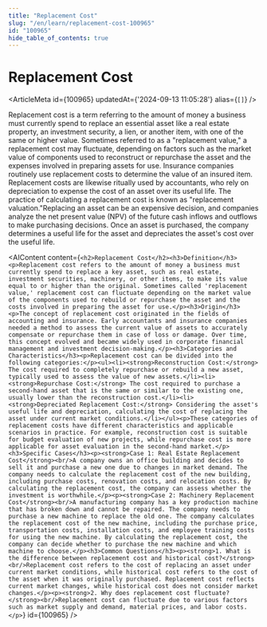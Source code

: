 ```yaml
---
title: "Replacement Cost"
slug: "/en/learn/replacement-cost-100965"
id: "100965"
hide_table_of_contents: true
---
```



# Replacement Cost

<ArticleMeta id={100965} updatedAt={'2024-09-13 11:05:28'} alias={`[]`} />
<div className='border-solid border-b border-t-0 my-4 border-[var(--ifm-color-gray-300)]' />

Replacement cost is a term referring to the amount of money a business must currently spend to replace an essential asset like a real estate property, an investment security, a lien, or another item, with one of the same or higher value. Sometimes referred to as a "replacement value," a replacement cost may fluctuate, depending on factors such as the market value of components used to reconstruct or repurchase the asset and the expenses involved in preparing assets for use. Insurance companies routinely use replacement costs to determine the value of an insured item. Replacement costs are likewise ritually used by accountants, who rely on depreciation to expense the cost of an asset over its useful life. The practice of calculating a replacement cost is known as "replacement valuation."Replacing an asset can be an expensive decision, and companies analyze the net present value (NPV) of the future cash inflows and outflows to make purchasing decisions. Once an asset is purchased, the company determines a useful life for the asset and depreciates the asset's cost over the useful life.

<AIContent content={`<h2>Replacement Cost</h2><h3>Definition</h3><p>Replacement cost refers to the amount of money a business must currently spend to replace a key asset, such as real estate, investment securities, machinery, or other items, to make its value equal to or higher than the original. Sometimes called 'replacement value,' replacement cost can fluctuate depending on the market value of the components used to rebuild or repurchase the asset and the costs involved in preparing the asset for use.</p><h3>Origin</h3><p>The concept of replacement cost originated in the fields of accounting and insurance. Early accountants and insurance companies needed a method to assess the current value of assets to accurately compensate or repurchase them in case of loss or damage. Over time, this concept evolved and became widely used in corporate financial management and investment decision-making.</p><h3>Categories and Characteristics</h3><p>Replacement cost can be divided into the following categories:</p><ul><li><strong>Reconstruction Cost:</strong> The cost required to completely repurchase or rebuild a new asset, typically used to assess the value of new assets.</li><li><strong>Repurchase Cost:</strong> The cost required to purchase a second-hand asset that is the same or similar to the existing one, usually lower than the reconstruction cost.</li><li><strong>Depreciated Replacement Cost:</strong> Considering the asset's useful life and depreciation, calculating the cost of replacing the asset under current market conditions.</li></ul><p>These categories of replacement costs have different characteristics and applicable scenarios in practice. For example, reconstruction cost is suitable for budget evaluation of new projects, while repurchase cost is more applicable for asset evaluation in the second-hand market.</p><h3>Specific Cases</h3><p><strong>Case 1: Real Estate Replacement Cost</strong><br/>A company owns an office building and decides to sell it and purchase a new one due to changes in market demand. The company needs to calculate the replacement cost of the new building, including purchase costs, renovation costs, and relocation costs. By calculating the replacement cost, the company can assess whether the investment is worthwhile.</p><p><strong>Case 2: Machinery Replacement Cost</strong><br/>A manufacturing company has a key production machine that has broken down and cannot be repaired. The company needs to purchase a new machine to replace the old one. The company calculates the replacement cost of the new machine, including the purchase price, transportation costs, installation costs, and employee training costs for using the new machine. By calculating the replacement cost, the company can decide whether to purchase the new machine and which machine to choose.</p><h3>Common Questions</h3><p><strong>1. What is the difference between replacement cost and historical cost?</strong><br/>Replacement cost refers to the cost of replacing an asset under current market conditions, while historical cost refers to the cost of the asset when it was originally purchased. Replacement cost reflects current market changes, while historical cost does not consider market changes.</p><p><strong>2. Why does replacement cost fluctuate?</strong><br/>Replacement cost can fluctuate due to various factors such as market supply and demand, material prices, and labor costs.</p>`} id={100965} />
